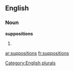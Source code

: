 
==English==

===Noun===
'''suppositions'''

# {{plural of|[[supposition]]}}

[[Category:English plurals]]

[[ar:suppositions]]
[[fr:suppositions]]